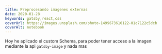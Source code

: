 ```yaml
---
title: Preprocesando imagenes externas
date: 2020-01-28
keywords: gatsby,react,css
coverUrl: https://images.unsplash.com/photo-1499673610122-01c7122c5dcb
coverAlt: notebook
---
```


Hoy he aplicado el custom Schema, para poder tener acceso a la imagen mediante
la api `gatsby-image` y nada mas
